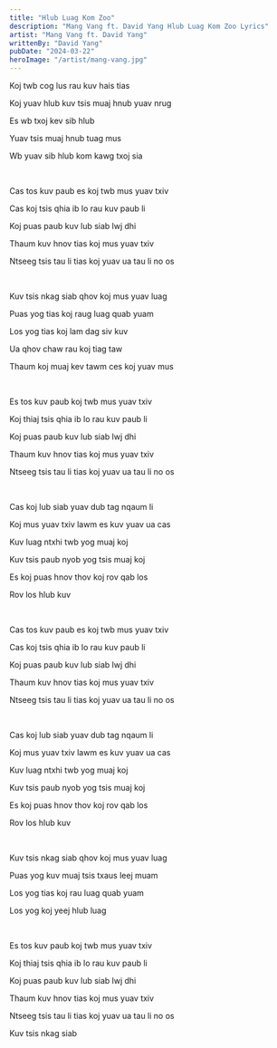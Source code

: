 ```yaml
---
title: "Hlub Luag Kom Zoo"
description: "Mang Vang ft. David Yang Hlub Luag Kom Zoo Lyrics"
artist: "Mang Vang ft. David Yang"
writtenBy: "David Yang"
pubDate: "2024-03-22"
heroImage: "/artist/mang-vang.jpg"
---
```


Koj twb cog lus rau kuv hais tias

Koj yuav hlub kuv tsis muaj hnub yuav nrug

Es wb txoj kev sib hlub

Yuav tsis muaj hnub tuag mus

Wb yuav sib hlub kom kawg txoj sia

<br />

Cas tos kuv paub es koj twb mus yuav txiv

Cas koj tsis qhia ib lo rau kuv paub li

Koj puas paub kuv lub siab lwj dhi

Thaum kuv hnov tias koj mus yuav txiv

Ntseeg tsis tau li tias koj yuav ua tau li no os

<br />

Kuv tsis nkag siab qhov koj mus yuav luag

Puas yog tias koj raug luag quab yuam

Los yog tias koj lam dag siv kuv

Ua qhov chaw rau koj tiag taw

Thaum koj muaj kev tawm ces koj yuav mus

<br />

Es tos kuv paub koj twb mus yuav txiv

Koj thiaj tsis qhia ib lo rau kuv paub li

Koj puas paub kuv lub siab lwj dhi

Thaum kuv hnov tias koj mus yuav txiv

Ntseeg tsis tau li tias koj yuav ua tau li no os

<br />

Cas koj lub siab yuav dub tag nqaum li

Koj mus yuav txiv lawm es kuv yuav ua cas

Kuv luag ntxhi twb yog muaj koj

Kuv tsis paub nyob yog tsis muaj koj

Es koj puas hnov thov koj rov qab los

Rov los hlub kuv

<br />

Cas tos kuv paub es koj twb mus yuav txiv

Cas koj tsis qhia ib lo rau kuv paub li

Koj puas paub kuv lub siab lwj dhi

Thaum kuv hnov tias koj mus yuav txiv

Ntseeg tsis tau li tias koj yuav ua tau li no os

<br />

Cas koj lub siab yuav dub tag nqaum li

Koj mus yuav txiv lawm es kuv yuav ua cas

Kuv luag ntxhi twb yog muaj koj

Kuv tsis paub nyob yog tsis muaj koj

Es koj puas hnov thov koj rov qab los

Rov los hlub kuv

<br />

Kuv tsis nkag siab qhov koj mus yuav luag

Puas yog kuv muaj tsis txaus leej muam

Los yog tias koj rau luag quab yuam

Los yog koj yeej hlub luag

<br />

Es tos kuv paub koj twb mus yuav txiv

Koj thiaj tsis qhia ib lo rau kuv paub li

Koj puas paub kuv lub siab lwj dhi

Thaum kuv hnov tias koj mus yuav txiv

Ntseeg tsis tau li tias koj yuav ua tau li no os

Kuv tsis nkag siab
